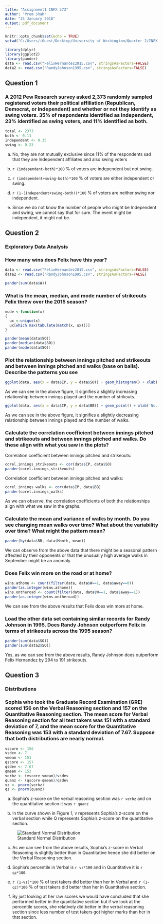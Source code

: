 ```yaml
---
title: "Assignment1 INFX 573"
author: "Prem Shah"
date: "25 January 2018"
output: pdf_document
---
```


```r
knitr::opts_chunk$set(echo = TRUE)
setwd("C:/Users/iGuest/Desktop/University of Washington/Quarter 2/INFX 573/Assignments/Assignment 1")

library(dplyr)
library(ggplot2)
library(pander)
data <- read.csv("FelixHernandez2015.csv", stringsAsFactors=FALSE)
data2 <- read.csv("RandyJohnson1995.csv", stringsAsFactors=FALSE)
```

## Question 1

### A 2012 Pew Research survey asked 2,373 randomly sampled registered voters their political affiliation (Republican, Democrat, or Independent) and whether or not they identify as swing voters. 35% of respondents identified as Independent, 23% identified as swing voters, and 11% identified as both.

```r
total <- 2373
both <- 0.11
independent <- 0.35
swing <- 0.23
```
a. No, they are not mutually exclusive since 11% of the respondents sad that they are Independent affiliates and also swing voters

b. `r (independent-both)*100` % of voters are independent but not swing.

c. `r (independent+swing-both)*100` % of voters are either independent or swing.

d. `r (1-(independent+swing-both))*100` % of voters are neither swing nor independent.

e. Since we do not know the number of people who might be Independent and swing, we cannot say that for sure. The event might be independent, it might not be.

## Question 2

### Exploratory Data Analysis

### How many wins does Felix have this year?

```r
data <- read.csv("FelixHernandez2015.csv", stringsAsFactors=FALSE)
data2 <- read.csv("RandyJohnson1995.csv", stringsAsFactors=FALSE)
```

```r
pander(sum(data$W))
```

### What is the mean, median, and mode number of strikeouts Felix threw over the 2015 season?

```r
mode <-function(x) 
{
  ux <-unique(x)
  ux[which.max(tabulate(match(x, ux)))]
}

pander(mean(data$SO))
pander(median(data$SO))
pander(mode(data$SO))
```

### Plot the relationship between innings pitched and strikeouts and between innings pitched and walks (base on balls). Describe the patterns you see

```r
ggplot(data, aes(x = data$IP, y = data$SO)) + geom_histogram() + xlab('No. of Innings') + ylab('No. of strikeouts')
```

As we can see in the above figure, it signifies a slightly increasing relationship between innings played and the number of strikouts.

```r
ggplot(data, aes(x = data$IP, y = data$BB)) + geom_point() + xlab('No. of Innings') + ylab('No. of walks')
```

As we can see in the above figure, it signifies a slightly decreasing relationship between innings played and the number of walks.

### Calculate the correlation coefficient between innings pitched and strikeouts and between innings pitched and walks. Do these align with what you saw in the plots?

Correlation coefficient between innings pitched and strikeouts:

```r
corel.innings_strikeouts <- cor(data$IP, data$SO)
pander(corel.innings_strikeouts)
```

Correlation coefficient between innings pitched and walks:


```r
corel.innings_walks <- cor(data$IP, data$BB)
pander(corel.innings_walks)
```

As we can observe, the correlation coefficients of both the relationships align with what we saw in the graphs.

### Calculate the mean and variance of walks by month. Do you see changing mean walks over time? What about the variability over time? What might the pattern mean?

```r
pander(by(data$BB, data$Month, mean))
```


We can observe from the above data that there might be a seasonal pattern affected by their opponents or that the unusually high average walks in September might be an anomaly.

### Does Felix win more on the road or at home? 

```r
wins.athome <- count(filter(data, data$W==1, data$away==0))
pander(as.integer(wins.athome))
wins.ontheroad <- count(filter(data, data$W==1, data$away==1))
pander(as.integer(wins.ontheroad))
```

We can see from the above results that Felix does win more at home.

### Load the other data set containing similar records for Randy Johnson in 1995. Does Randy Johnson outperform Felix in terms of strikeouts across the 1995 season?

```r
pander(sum(data$SO))
pander(sum(data2$SO))
```

Yes, as we can see from the above results, Randy Johnson does outperform Felix Hernandez by 294 to 191 strikeouts.


## Question 3

### Distributions 

### Sophia who took the Graduate Record Examination (GRE) scored 156 on the Verbal Reasoning section and 157 on the Quantitative Reasoning section. The mean score for Verbal Reasoning section for all test takers was 151 with a standard deviation of 7, and the mean score for the Quantitative Reasoning was 153 with a standard deviation of 7.67. Suppose that both distributions are nearly normal.


```r
vscore <- 156
vsdev <- 7
vmean <- 151
qscore <- 157
qsdev <- 7.67
qmean <- 153
verbz <- (vscore-vmean)/vsdev
quanz <- (qscore-qmean)/qsdev
vz <- pnorm(verbz)
qz <- pnorm(quanz)

```
a. Sophia's z-score on the verbal reasoning section was `r verbz` and on the quantitative section it was `r quanz`

b. In the curve shown in Figure 1, v represents Sophia's z-score on the verbal section while Q represents Sophia's z-score on the quantitative section.

![Standard Normal Distribution](normalstandard.jpg)

c. As we can see from the above results, Sophia's z-score in Verbal Reasoning is slightly better than in Quantitative hence she did better on the Verbal Reasoning section.

d. Sophia's percentile in Verbal is `r vz*100` and in Quantitative it is `r qz*100`.

e. `r (1-vz)*100` % of test takers did better than her in Verbal and `r (1-qz)*100` % of test takers did better than her in Quantitative section.

f. By just looking at her raw scores we would have concluded that she performed better in the quantitative section but if we look at the percentile scores, she relatively did better in the verbal reasoning section since less number of test takers got higher marks than her in that section.